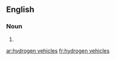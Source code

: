==English==

===Noun===
{{head|en|head=[[hydrogen]] [[vehicle]]s}}

# {{plural of|hydrogen vehicle}}

[[ar:hydrogen vehicles]]
[[fr:hydrogen vehicles]]